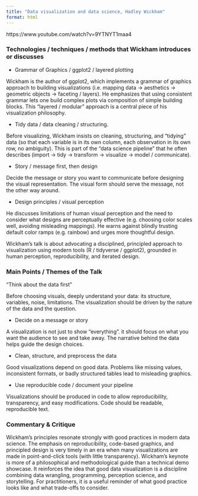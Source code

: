 ```yaml
---
title: "Data visualization and data science, Hadley Wickham"
format: html
---
```


https://www.youtube.com/watch?v=9YTNYT1maa4

### Technologies / techniques / methods that Wickham introduces or discusses

-   Grammar of Graphics / ggplot2 / layered plotting

Wickham is the author of ggplot2, which implements a grammar of graphics approach to building visualizations (i.e. mapping data → aesthetics → geometric objects → faceting / layers). He emphasizes that using consistent grammar lets one build complex plots via composition of simple building blocks. This “layered / modular” approach is a central piece of his visualization philosophy.

-   Tidy data / data cleaning / structuring.

Before visualizing, Wickham insists on cleaning, structuring, and “tidying” data (so that each variable is in its own column, each observation in its own row, no ambiguity). This is part of the “data science pipeline” that he often describes (import → tidy → transform → visualize → model / communicate).

-   Story / message first, then design

Decide the message or story you want to communicate before designing the visual representation. The visual form should serve the message, not the other way around.

-   Design principles / visual perception

He discusses limitations of human visual perception and the need to consider what designs are perceptually effective (e.g. choosing color scales well, avoiding misleading mappings). He warns against blindly trusting default color ramps (e.g. rainbow) and urges more thoughtful design.

Wickham’s talk is about advocating a disciplined, principled approach to visualization using modern tools (R / tidyverse / ggplot2), grounded in human perception, reproducibility, and iterated design.

### Main Points / Themes of the Talk 

“Think about the data first”

Before choosing visuals, deeply understand your data: its structure, variables, noise, limitations. The visualization should be driven by the nature of the data and the question.

-   Decide on a message or story

A visualization is not just to show “everything”. it should focus on what you want the audience to see and take away. The narrative behind the data helps guide the design choices.

-   Clean, structure, and preprocess the data

Good visualizations depend on good data. Problems like missing values, inconsistent formats, or badly structured tables lead to misleading graphics.

-   Use reproducible code / document your pipeline

Visualizations should be produced in code to allow reproducibility, transparency, and easy modifications. Code should be readable, reproducible text.

### Commentary & Critique

Wickham’s principles resonate strongly with good practices in modern data science. The emphasis on reproducibility, code-based graphics, and principled design is very timely in an era when many visualizations are made in point-and-click tools (with little transparency). Wickham’s keynote is more of a philosophical and methodological guide than a technical demo showcase. It reinforces the idea that good data visualization is a discipline combining data wrangling, programming, perception science, and storytelling. For practitioners, it is a useful reminder of what good practice looks like and what trade-offs to consider.
